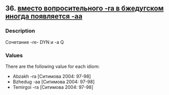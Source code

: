 ## 36. <a href =  'https://agricolamz.github.io/The_Circassian_Isoglosses_Database/36.html'>вместо вопросительного -ra в бжедугском иногда появляется -aa</a>
### Description

Сочетание -re- DYN и -a Q


### Values
There are the following value for each idiom:

* Abzakh -ra [Ситимова 2004: 97-98]
* Bzhedug -aa [Ситимова 2004: 97-98]
* Temirgoi -ra [Ситимова 2004: 97-98]

